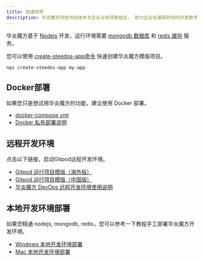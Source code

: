 ```yaml
---
title: 快速向导
description: 华炎魔方将低代码技术与企业业务场景结合， 助力企业在最短时间内开发数字化解决方案， 帮助企业快速落地现有业务战略， 以及催生未来创新。
---
```


华炎魔方基于 [Nodejs](https://nodejs.org/zh-cn/) 开发，运行环境需要 [mongodb 数据库](https://www.mongodb.com/docs/v4.2/administration/install-community/) 和 [redis 缓存](https://redis.io/docs/getting-started/) 服务。

您可以使用 [create-steedos-app命令](./create-steedos-app) 快速创建华炎魔方模版项目。

```shell
npx create-steedos-app my-app
```

## Docker部署

如果您只是想试用华炎魔方的功能，建议使用 Docker 部署。

- [docker-compose.yml](https://gitlab.steedos.cn/steedos/docker/-/tree/main/steedos-community)
- [Docker 私有部署说明](./deploy-docker)

## 远程开发环境

点击以下链接，启动Gitpod远程开发环境。

- [Gitpod 运行项目模版（海外版）](https://gitpod.io/#github.com/steedos/steedos-project-template)
- [Gitpod 运行项目模版（中国版）](https://vscode.steedos.cn/#gitlab.steedos.cn/steedos/steedos-project-template)
- [华炎魔方 DevOps 远程开发环境使用说明](./devops)

## 本地开发环境部署

如果您精通 nodejs, mongodb, redis，您可以参考一下教程手工部署华炎魔方开发环境。

- [Windows 本地开发环境部署](./deploy-windows)
- [Mac 本地开发环境部署](./deploy-mac)
